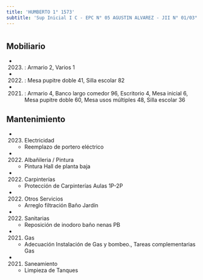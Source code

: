 ```yaml
---
title: 'HUMBERTO 1° 1573'
subtitle: 'Sup Inicial I C - EPC N° 05 AGUSTIN ALVAREZ - JII N° 01/03° - ESEA EN DANZA RAMICONE CURSO VOCACIONAL DE FOLKLORE N° 13'
---
```


#


## Mobiliario

*  (2023) : Armario 2, Varios 1 

*  (2022) : Mesa pupitre doble 41, Silla escolar 82 

*  (2021) : Armario 4, Banco largo comedor 96, Escritorio 4, Mesa inicial 6, Mesa pupitre doble 60, Mesa usos múltiples 48, Silla escolar 36 





## Mantenimiento

*  (2023) Electricidad 
    + Reemplazo de portero eléctrico

*  (2022) Albañileria / Pintura 
    + Pintura Hall de planta baja

*  (2022) Carpinterías 
    + Protección de Carpinterías Aulas 1P-2P

*  (2022) Otros Servicios 
    + Arreglo filtración Baño Jardín

*  (2022) Sanitarias 
    + Reposición de inodoro baño nenas PB

*  (2021) Gas 
    + Adecuación Instalación de Gas y bombeo., Tareas complementarias Gas

*  (2021) Saneamiento 
    + Limpieza de Tanques



